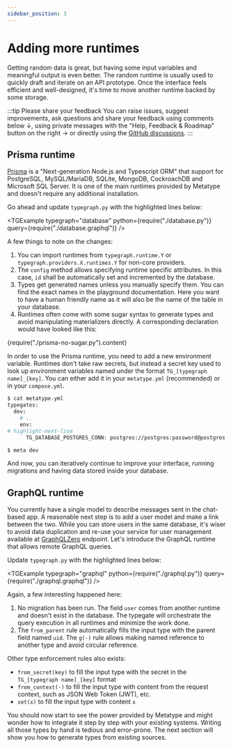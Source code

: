 ```yaml
---
sidebar_position: 3
---
```



# Adding more runtimes

Getting random data is great, but having some input variables and meaningful output is even better. The random runtime is usually used to quickly draft and iterate on an API prototype. Once the interface feels efficient and well-designed, it's time to move another runtime backed by some storage.

:::tip Please share your feedback
You can raise issues, suggest improvements, ask questions and share your feedback using comments below ↓, using private messages with the "Help, Feedback & Roadmap" button on the right → or directly using the [GitHub discussions](https://github.com/metatypedev/metatype/discussions).
:::

## Prisma runtime

[Prisma](https://www.prisma.io/) is a "Next-generation Node.js and Typescript ORM" that support for PostgreSQL, MySQL/MariaDB, SQLite, MongoDB, CockroachDB and Microsoft SQL Server. It is one of the main runtimes provided by Metatype and doesn't require any additional installation.

Go ahead and update `typegraph.py` with the highlighted lines below:

<TGExample
  typegraph="database"
  python={require("./database.py")}
  query={require("./database.graphql")}
/>

A few things to note on the changes:

1. You can import runtimes from `typegraph.runtime.Y` or `typegraph.providers.X.runtimes.Y` for non-core providers.
1. The `config` method allows specifying runtime specific attributes. In this case, `id` shall be automatically set and incremented by the database.
1. Types get generated names unless you manually specify them. You can find the exact names in the playground documentation. Here you want to have a human friendly name as it will also be the name of the table in your database.
1. Runtimes often come with some sugar syntax to generate types and avoid manipulating materializers directly. A corresponding declaration would have looked like this:

<CodeBlock language="python">
  {require("./prisma-no-sugar.py").content}
</CodeBlock>

In order to use the Prisma runtime, you need to add a new environment variable. Runtimes don't take raw secrets, but instead a secret key used to look up environment variables named under the format `TG_[typegraph name]_[key]`. You can either add it in your `metatype.yml` (recommended) or in your `compose.yml`.

```bash
$ cat metatype.yml
typegates:
  dev:
    # ..
    env:
# highlight-next-line
      TG_DATABASE_POSTGRES_CONN: postgres://postgres:password@postgres:5432/db

$ meta dev
```

And now, you can iteratively continue to improve your interface, running migrations and having data stored inside your database.

## GraphQL runtime

You currently have a single model to describe messages sent in the chat-based app. A reasonable next step is to add a user model and make a link between the two. While you can store users in the same database, it's wiser to avoid data duplication and re-use your service for user management available at [GraphQLZero](https://graphqlzero.almansi.me) endpoint. Let's introduce the GraphQL runtime that allows remote GraphQL queries.

Update `typegraph.py` with the highlighted lines below:

<TGExample
  typegraph="graphql"
  python={require("./graphql.py")}
  query={require("./graphql.graphql")}
/>

Again, a few interesting happened here:

1. No migration has been run. The field `user` comes from another runtime and doesn't exist in the database. The typegate will orchestrate the query execution in all runtimes and minimize the work done.
2. The `from_parent` rule automatically fills the input type with the parent field named `uid`. The `g(·)` rule allows making named reference to another type and avoid circular reference.

Other type enforcement rules also exists:

- `from_secret(key)` to fill the input type with the secret in the `TG_[typegraph name]_[key]` format
- `from_context(·)` to fill the input type with content from the request context, such as JSON Web Token (JWT), etc.
- `set(x)` to fill the input type with content `x`

You should now start to see the power provided by Metatype and might wonder how to integrate it step by step with your existing systems. Writing all those types by hand is tedious and error-prone. The next section will show you how to generate types from existing sources.
